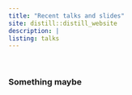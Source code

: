 ```yaml
---
title: "Recent talks and slides"
site: distill::distill_website
description: |
listing: talks
---
```


 \ 

### Something maybe
